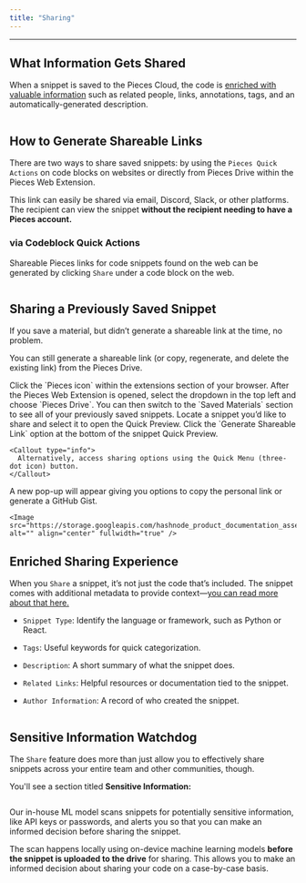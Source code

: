 ```yaml
---
title: "Sharing"
---
```


***

## What Information Gets Shared

When a snippet is saved to the Pieces Cloud, the code is [enriched with valuable information](https://docs.pieces.app/products/web-extension/drive/save-snippets#whats-stored-when-you-save-a-snippet) such as related people, links, annotations, tags, and an automatically-generated description.

<Image src="https://cdn.hashnode.com/res/hashnode/image/upload/v1733970040011/f627038f-b8f3-46f8-8235-600d1a8a8efd.png?auto=compress,format&format=webp?auto=compress,format&format=webp&q=75" alt="" align="center" fullwidth="true" />

## How to Generate Shareable Links

There are two ways to share saved snippets: by using the `Pieces Quick Actions` on code blocks on websites or directly from Pieces Drive within the Pieces Web Extension.

This link can easily be shared via email, Discord, Slack, or other platforms. The recipient can view the snippet **without the recipient needing to have a Pieces account.**

### via Codeblock Quick Actions

Shareable Pieces links for code snippets found on the web can be generated by clicking `Share` under a code block on the web.

<Image src="https://storage.googleapis.com/hashnode_product_documentation_assets/web_extension/pieces_drive/edit_update/share_QA.png" alt="" align="center" fullwidth="true" />

## Sharing a Previously Saved Snippet

If you save a material, but didn’t generate a shareable link at the time, no problem.

You can still generate a shareable link (or copy, regenerate, and delete the existing link) from the Pieces Drive.

<Steps>
  <Step title="Open the Pieces Web Extension">
    Click the `Pieces icon` within the extensions section of your browser.
  </Step>

  <Step title="Open the Pieces Drive Section">
    After the Pieces Web Extension is opened, select the dropdown in the top left and choose `Pieces Drive`. You can then switch to the `Saved Materials` section to see all of your previously saved snippets.
  </Step>

  <Step title="Locate the Snippet">
    Locate a snippet you’d like to share and select it to open the Quick Preview.
  </Step>

  <Step title="Generate the Link">
    Click the `Generate Shareable Link` option at the bottom of the snippet Quick Preview.

    <Callout type="info">
      Alternatively, access sharing options using the Quick Menu (three-dot icon) button.
    </Callout>
  </Step>

  <Step title="Copy the Link">
    A new pop-up will appear giving you options to copy the personal link or generate a GitHub Gist.

    <Image src="https://storage.googleapis.com/hashnode_product_documentation_assets/web_extension/pieces_drive/edit_update/generate_shareable_link.png" alt="" align="center" fullwidth="true" />
  </Step>
</Steps>

## Enriched Sharing Experience

When you `Share` a snippet, it’s not just the code that’s included. The snippet comes with additional metadata to provide context—[you can read more about that here.](https://docs.pieces.app/products/web-extension/drive/save-snippets#whats-stored-when-you-save-a-snippet)

* `Snippet Type`: Identify the language or framework, such as Python or React.

* `Tags`: Useful keywords for quick categorization.

* `Description`: A short summary of what the snippet does.

* `Related Links`: Helpful resources or documentation tied to the snippet.

* `Author Information`: A record of who created the snippet.

<Image src="https://cdn.hashnode.com/res/hashnode/image/upload/v1733970528143/f4acf9e2-0d73-4634-8695-a6cdcfbd3814.png?auto=compress,format&format=webp?auto=compress,format&format=webp&q=75" alt="" align="center" fullwidth="true" />

## Sensitive Information Watchdog

The `Share` feature does more than just allow you to effectively share snippets across your entire team and other communities, though.

You'll see a section titled **Sensitive Information:**

<Image src="https://cdn.hashnode.com/res/hashnode/image/upload/v1733970500459/864946d3-8d27-435c-beb4-01f5d37e5fdc.png?auto=compress,format&format=webp?auto=compress,format&format=webp&q=75" alt="" align="center" fullwidth="true" />

Our in-house ML model scans snippets for potentially sensitive information, like API keys or passwords, and alerts you so that you can make an informed decision before sharing the snippet.  

The scan happens locally using on-device machine learning models **before the snippet is uploaded to the drive** for sharing. This allows you to make an informed decision about sharing your code on a case-by-case basis.
